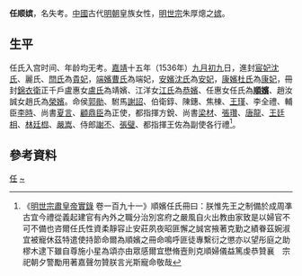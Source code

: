 {{東亞女性歷史人物
|名稱 =顺嫔任氏
|身份 =明朝妃嫔
|位號=宫御→嬪
|徽號=宜
|逝世年=
|墳墓=北京金山
|夫=[[嘉靖帝|嘉靖帝]]
}}
'''任顺嫔'''，名失考。[[中國|中國]]古代[[明朝|明朝]]皇族女性，[[明世宗|明世宗]]朱厚熜之[[嫔|嫔]]。

==生平==
任氏入宫时间、年龄均无考。[[嘉靖|嘉靖]]十五年（1536年）[[九月初九|九月初九]]日，進封[[宸妃|宸妃]][[沈貴妃_(明世宗)|沈氏]]、麗氏、[[阎贵妃_(明世宗)|閆氏]]為[[貴妃|貴妃]]，[[曹端妃|端嬪曹氏]]為端妃，[[沈安妃_(明世宗)|安嬪沈氏]]為[[安妃|安妃]]，[[孝恪皇后|康嬪杜氏]]為[[康妃|康妃]]，冊封[[錦衣衛|錦衣衛]]正千戶盧惠女[[盧靖妃_(明世宗)|盧氏]]為靖嬪、江洋女[[江肅妃_(明世宗)|江氏]]為[[恭嬪|恭嬪]]、任惠女任氏為'''[[順嬪|順嬪]]'''、趙汝誠女趙氏為[[榮嬪|榮嬪]]。命侯[[郭勛|郭勛]]、駙馬[[謝詔_(明朝駙馬)|謝詔]]、伯衛錞、陳鏸、焦棟、[[王瑾_(明朝將領)|王瑾]]、李全禮、輔臣[[李時_(弘治壬戌進士)|李時]]、尚書[[夏言|夏言]]、[[顧鼎臣|顧鼎臣]]為正使，都指揮方銳、尚書[[梁材|梁材]]、[[張瓚_(弘治進士)|張瓚]]、[[唐龍_(明朝)|唐龍]]、[[王廷相|王廷相]]、[[林庭㭿|林廷㭿]]、[[嚴嵩|嚴嵩]]、侍郎[[謝丕|謝丕]]、[[张璧_(明朝)|張璧]]、都指揮王佐為副使各行禮<ref>《[[明實錄|明世宗肅皇帝實錄]] 卷一百九十一》順嬪任氏冊曰：朕惟先王之制備於成周凖古宜今禮從義起建官有內外之職分治別宮府之嚴風自火出教由家致是以婦官不可不備也咨爾任氏性資柔靜容止安莊夙夜昭匪懈之誠宮掖著克勤之績眷茲婉淑宜被寵休茲特遣使持節命爾為順嬪之冊命鳴呼匪徒專繫衍之懲亦以望彤庭之助樛木逮下雖自尊施小星為頌亦由眾感爾宜懋脩壼則克順婦儀益篤虔恭贊襄　宗祀朝夕警勵用著嘉聲勿贊朕言光斯寵命敬哉</ref>。

== 參考資料 ==
{{reflist}}

{{明世宗皇室}}

[[Category:明世宗嫔|任]]
[[Category:任姓|~]]